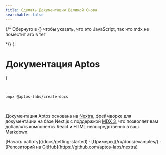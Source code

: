 ```yaml
---
title: Сделать Документацию Великой Снова
searchable: false
---
```



{/* Обернуто в {} чтобы указать, что это JavaScript, так что mdx не поместит это в тег <p> */}
{<h1 className="text-center font-extrabold md:text-5xl mt-8">Документация Aptos</h1>}

<br />

```sh filename="Terminal"
pnpx @aptos-labs/create-docs
```

<br />

<Features />

Документация Aptos основана на [Nextra](https://nextra.site/), фреймворке для документации на базе Next.js с поддержкой [MDX 3](https://mdxjs.com/blog/v3/), что позволяет вам добавлять компоненты React и HTML непосредственно в ваш Markdown.

<div className="mb-20 mt-16 text-center">
  [Начать работу](/docs/getting-started) · [Примеры](/ru/docs/examples/) ·
  [Репозиторий на GitHub](https://github.com/aptos-labs/nextra)
</div>